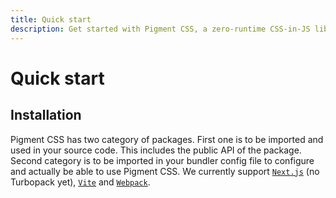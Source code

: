 ```yaml
---
title: Quick start
description: Get started with Pigment CSS, a zero-runtime CSS-in-JS library.
---
```


# Quick start

<Description />

## Installation

Pigment CSS has two category of packages. First one is to be imported and used in your source code. This includes the public API of the package. Second category is to be imported in your bundler config file to configure and actually be able to use Pigment CSS. We currently support [`Next.js`](https://nextjs.org/) (no Turbopack yet), [`Vite`](https://vite.dev/) and [`Webpack`](https://webpack.js.org/).
